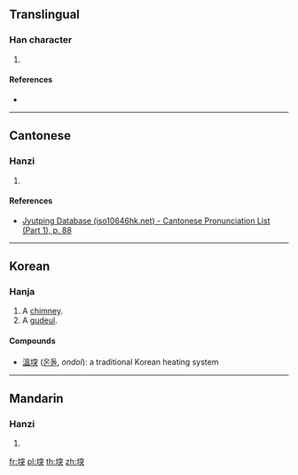 ==Translingual==

===Han character===
{{Han char|rn=32|rad=土|as=09|sn=12|four=|canj=GJCK|ids=⿰土突}}

# {{defn|Han|sort=土09}}

====References====
* {{Han ref|kx=0232.190|dkj=05235|dj=0470.160|hdz=10467.070|uh=5817|ud=22551}}

----

==Cantonese==

===Hanzi===
{{yue-hanzi|jyut=[[dat6]]|y=dat6}}

# {{defn|lang=yue|sort=土09}}

====References====
* [http://www.iso10646hk.net/jp/document/download.jsp Jyutping Database (iso10646hk.net) - Cantonese Pronunciation List (Part 1), p. 88]

----

==Korean==

===Hanja===
{{ko-hanja|hangeul=돌|rv=dol|mr=tol|y=tol|eumhun=굴뚝|ehrv=gulttuk|ehmr=kulttuk|ehy=kwulttwuk}}

# A [[chimney]].
# A [[gudeul]].

====Compounds====
* [[溫堗]] ([[온돌]], ''ondol''): a traditional Korean heating system

----

==Mandarin==

===Hanzi===
{{cmn-hanzi|pin=[[tū]] ([[tu1]])|wg=t'u<sup>1</sup>}}

# {{defn|lang=cmn|sort=土09}}

[[fr:堗]]
[[pl:堗]]
[[th:堗]]
[[zh:堗]]